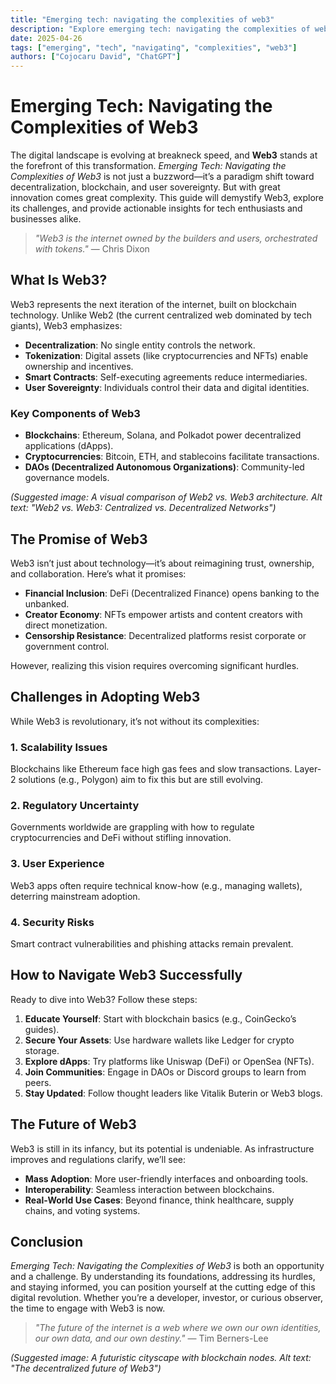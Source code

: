 ```yaml
---
title: "Emerging tech: navigating the complexities of web3"
description: "Explore emerging tech: navigating the complexities of web3 in this detailed guide, offering insights, strategies, and practical tips to enhance your understanding and application of the topic."
date: 2025-04-26
tags: ["emerging", "tech", "navigating", "complexities", "web3"]
authors: ["Cojocaru David", "ChatGPT"]
---
```


# Emerging Tech: Navigating the Complexities of Web3  

The digital landscape is evolving at breakneck speed, and **Web3** stands at the forefront of this transformation. *Emerging Tech: Navigating the Complexities of Web3* is not just a buzzword—it’s a paradigm shift toward decentralization, blockchain, and user sovereignty. But with great innovation comes great complexity. This guide will demystify Web3, explore its challenges, and provide actionable insights for tech enthusiasts and businesses alike.  

> *"Web3 is the internet owned by the builders and users, orchestrated with tokens."* — Chris Dixon  

## What Is Web3?  

Web3 represents the next iteration of the internet, built on blockchain technology. Unlike Web2 (the current centralized web dominated by tech giants), Web3 emphasizes:  

- **Decentralization**: No single entity controls the network.  
- **Tokenization**: Digital assets (like cryptocurrencies and NFTs) enable ownership and incentives.  
- **Smart Contracts**: Self-executing agreements reduce intermediaries.  
- **User Sovereignty**: Individuals control their data and digital identities.  

### Key Components of Web3  
- **Blockchains**: Ethereum, Solana, and Polkadot power decentralized applications (dApps).  
- **Cryptocurrencies**: Bitcoin, ETH, and stablecoins facilitate transactions.  
- **DAOs (Decentralized Autonomous Organizations)**: Community-led governance models.  

*(Suggested image: A visual comparison of Web2 vs. Web3 architecture. Alt text: "Web2 vs. Web3: Centralized vs. Decentralized Networks")*  

## The Promise of Web3  

Web3 isn’t just about technology—it’s about reimagining trust, ownership, and collaboration. Here’s what it promises:  

- **Financial Inclusion**: DeFi (Decentralized Finance) opens banking to the unbanked.  
- **Creator Economy**: NFTs empower artists and content creators with direct monetization.  
- **Censorship Resistance**: Decentralized platforms resist corporate or government control.  

However, realizing this vision requires overcoming significant hurdles.  

## Challenges in Adopting Web3  

While Web3 is revolutionary, it’s not without its complexities:  

### 1. Scalability Issues  
Blockchains like Ethereum face high gas fees and slow transactions. Layer-2 solutions (e.g., Polygon) aim to fix this but are still evolving.  

### 2. Regulatory Uncertainty  
Governments worldwide are grappling with how to regulate cryptocurrencies and DeFi without stifling innovation.  

### 3. User Experience  
Web3 apps often require technical know-how (e.g., managing wallets), deterring mainstream adoption.  

### 4. Security Risks  
Smart contract vulnerabilities and phishing attacks remain prevalent.  

## How to Navigate Web3 Successfully  

Ready to dive into Web3? Follow these steps:  

1. **Educate Yourself**: Start with blockchain basics (e.g., CoinGecko’s guides).  
2. **Secure Your Assets**: Use hardware wallets like Ledger for crypto storage.  
3. **Explore dApps**: Try platforms like Uniswap (DeFi) or OpenSea (NFTs).  
4. **Join Communities**: Engage in DAOs or Discord groups to learn from peers.  
5. **Stay Updated**: Follow thought leaders like Vitalik Buterin or Web3 blogs.  

## The Future of Web3  

Web3 is still in its infancy, but its potential is undeniable. As infrastructure improves and regulations clarify, we’ll see:  

- **Mass Adoption**: More user-friendly interfaces and onboarding tools.  
- **Interoperability**: Seamless interaction between blockchains.  
- **Real-World Use Cases**: Beyond finance, think healthcare, supply chains, and voting systems.  

## Conclusion  

*Emerging Tech: Navigating the Complexities of Web3* is both an opportunity and a challenge. By understanding its foundations, addressing its hurdles, and staying informed, you can position yourself at the cutting edge of this digital revolution. Whether you’re a developer, investor, or curious observer, the time to engage with Web3 is now.  

> *"The future of the internet is a web where we own our own identities, our own data, and our own destiny."* — Tim Berners-Lee  

*(Suggested image: A futuristic cityscape with blockchain nodes. Alt text: "The decentralized future of Web3")*
